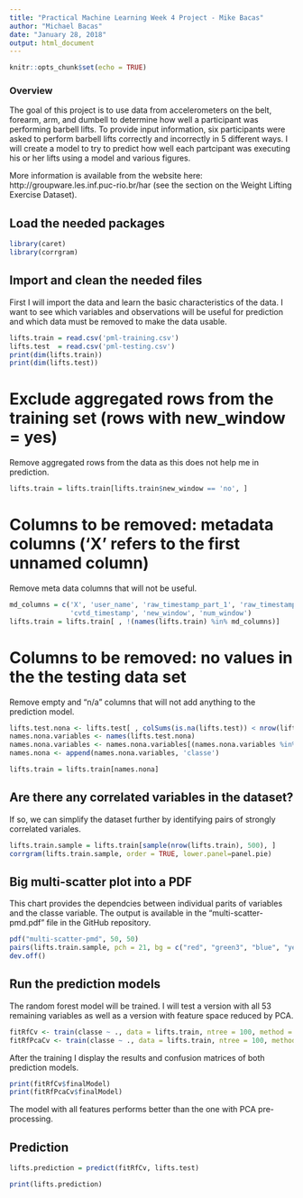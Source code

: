 ```yaml
---
title: "Practical Machine Learning Week 4 Project - Mike Bacas"
author: "Michael Bacas"
date: "January 28, 2018"
output: html_document
---
```


```r
knitr::opts_chunk$set(echo = TRUE)
```

### Overview
The goal of this project is to use data from accelerometers on the belt, forearm, arm, 
and dumbell to determine how well a participant was performing barbell lifts. To provide 
input information, six participants were asked to perform barbell lifts correctly and 
incorrectly in 5 different ways. I will create a model to try to predict how well
each partcipant was executing his or her lifts using a model and various figures.

More information is available from the website here: http://groupware.les.inf.puc-rio.br/har (see the section on the Weight Lifting Exercise Dataset).

## Load the needed packages
```r
library(caret)
library(corrgram)
```

## Import and clean the needed files
First I will import the data and learn the basic characteristics of the data. I want to see which variables and observations will
be useful for prediction and which data must be removed to make the data usable.

```r
lifts.train = read.csv('pml-training.csv')
lifts.test  = read.csv('pml-testing.csv')
print(dim(lifts.train))
print(dim(lifts.test))
```

# Exclude aggregated rows from the training set (rows with new_window = yes)
Remove aggregated rows from the data as this does not help me in prediction.

```r
lifts.train = lifts.train[lifts.train$new_window == 'no', ]
```

# Columns to be removed: metadata columns ('X' refers to the first unnamed column)
Remove meta data columns that will not be useful.

```r
md_columns = c('X', 'user_name', 'raw_timestamp_part_1', 'raw_timestamp_part_2',
               'cvtd_timestamp', 'new_window', 'num_window')
lifts.train = lifts.train[ , !(names(lifts.train) %in% md_columns)]
```

# Columns to be removed: no values in the the testing data set
Remove empty and "n/a" columns that will not add anything to the prediction model.

```r
lifts.test.nona <- lifts.test[ , colSums(is.na(lifts.test)) < nrow(lifts.test) ]
names.nona.variables <- names(lifts.test.nona)
names.nona.variables <- names.nona.variables[(names.nona.variables %in% names(lifts.train))]
names.nona <- append(names.nona.variables, 'classe')

lifts.train = lifts.train[names.nona]
```

## Are there any correlated variables in the dataset? 
If so, we can simplify the dataset further by identifying pairs of strongly correlated variales.
```r
lifts.train.sample = lifts.train[sample(nrow(lifts.train), 500), ]
corrgram(lifts.train.sample, order = TRUE, lower.panel=panel.pie)

```

## Big multi-scatter plot into a PDF
This chart provides the dependcies between individual parits of variables and the classe variable. The output is available in the 
"multi-scatter-pmd.pdf" file in the GitHub repository.

```r
pdf("multi-scatter-pmd", 50, 50)
pairs(lifts.train.sample, pch = 21, bg = c("red", "green3", "blue", "yellow", "green")[unclass(lifts.train.sample$classe)])
dev.off()
```

## Run the prediction models
The random forest model will be trained. I will test a version with all 53 remaining variables as well as a version with feature space reduced by PCA.

```r
fitRfCv <- train(classe ~ ., data = lifts.train, ntree = 100, method = 'rf', trControl = trainControl(method = "cv", number = 5))
fitRfPcaCv <- train(classe ~ ., data = lifts.train, ntree = 100, method = 'rf', preProcess = "pca", trControl = trainControl(method = "cv", number = 5))
```

After the training I display the results and confusion matrices of both prediction models.
```r
print(fitRfCv$finalModel)
print(fitRfPcaCv$finalModel)
```
The model with all features performs better than the one with PCA pre-processing.

## Prediction
```r
lifts.prediction = predict(fitRfCv, lifts.test)

print(lifts.prediction)
```

